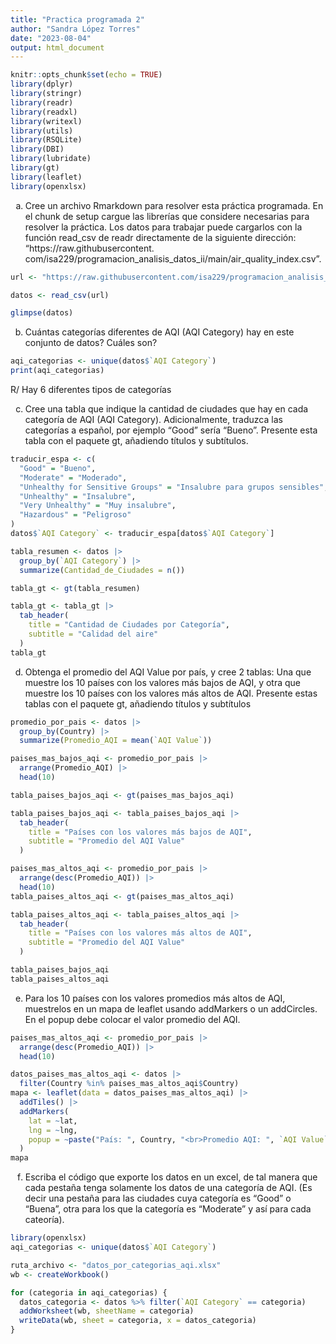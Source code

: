 ```yaml
---
title: "Practica programada 2"
author: "Sandra López Torres"
date: "2023-08-04"
output: html_document
---
```


```r
knitr::opts_chunk$set(echo = TRUE)
library(dplyr)
library(stringr)
library(readr)
library(readxl) 
library(writexl) 
library(utils)
library(RSQLite) 
library(DBI) 
library(lubridate)
library(gt)
library(leaflet)
library(openxlsx)
```


a. Cree un archivo Rmarkdown para resolver esta práctica programada. En el chunk de setup cargue las
librerías que considere necesarias para resolver la práctica. Los datos para trabajar puede cargarlos con
la función read_csv de readr directamente de la siguiente dirección: “https://raw.githubusercontent.
com/isa229/programacion_analisis_datos_ii/main/air_quality_index.csv”.

```r
url <- "https://raw.githubusercontent.com/isa229/programacion_analisis_datos_ii/main/air_quality_index.csv"

datos <- read_csv(url)

glimpse(datos)
```

b. Cuántas categorías diferentes de AQI (AQI Category) hay en este conjunto de datos? Cuáles son?

```r
aqi_categorias <- unique(datos$`AQI Category`)
print(aqi_categorias)
```
R/ Hay 6 diferentes tipos de categorías


c. Cree una tabla que indique la cantidad de ciudades que hay en cada categoría de AQI (AQI Category).
Adicionalmente, traduzca las categorías a español, por ejemplo “Good” sería “Bueno”. Presente esta
tabla con el paquete gt, añadiendo títulos y subtítulos.

```r
traducir_espa <- c(
  "Good" = "Bueno",
  "Moderate" = "Moderado",
  "Unhealthy for Sensitive Groups" = "Insalubre para grupos sensibles",
  "Unhealthy" = "Insalubre",
  "Very Unhealthy" = "Muy insalubre",
  "Hazardous" = "Peligroso"
)
datos$`AQI Category` <- traducir_espa[datos$`AQI Category`]

tabla_resumen <- datos |> 
  group_by(`AQI Category`) |> 
  summarize(Cantidad_de_Ciudades = n())

tabla_gt <- gt(tabla_resumen)

tabla_gt <- tabla_gt |> 
  tab_header(
    title = "Cantidad de Ciudades por Categoría",
    subtitle = "Calidad del aire"
  )
tabla_gt

```

d. Obtenga el promedio del AQI Value por país, y cree 2 tablas: Una que muestre los 10 países con los
valores más bajos de AQI, y otra que muestre los 10 países con los valores más altos de AQI. Presente
estas tablas con el paquete gt, añadiendo títulos y subtítulos

```r
promedio_por_pais <- datos |> 
  group_by(Country) |> 
  summarize(Promedio_AQI = mean(`AQI Value`))

paises_mas_bajos_aqi <- promedio_por_pais |> 
  arrange(Promedio_AQI) |> 
  head(10)

tabla_paises_bajos_aqi <- gt(paises_mas_bajos_aqi)

tabla_paises_bajos_aqi <- tabla_paises_bajos_aqi |> 
  tab_header(
    title = "Países con los valores más bajos de AQI",
    subtitle = "Promedio del AQI Value"
  )

paises_mas_altos_aqi <- promedio_por_pais |> 
  arrange(desc(Promedio_AQI)) |> 
  head(10)
tabla_paises_altos_aqi <- gt(paises_mas_altos_aqi)

tabla_paises_altos_aqi <- tabla_paises_altos_aqi |> 
  tab_header(
    title = "Países con los valores más altos de AQI",
    subtitle = "Promedio del AQI Value"
  )

tabla_paises_bajos_aqi
tabla_paises_altos_aqi

```

e. Para los 10 países con los valores promedios más altos de AQI, muestrelos en un mapa de leaflet usando
addMarkers o un addCircles. En el popup debe colocar el valor promedio del AQI.
```r
paises_mas_altos_aqi <- promedio_por_pais |> 
  arrange(desc(Promedio_AQI)) |> 
  head(10)

datos_paises_mas_altos_aqi <- datos |> 
  filter(Country %in% paises_mas_altos_aqi$Country)
mapa <- leaflet(data = datos_paises_mas_altos_aqi) |> 
  addTiles() |> 
  addMarkers(
    lat = ~lat,
    lng = ~lng,
    popup = ~paste("País: ", Country, "<br>Promedio AQI: ", `AQI Value`)
  )
mapa
```

f. Escriba el código que exporte los datos en un excel, de tal manera que cada pestaña tenga solamente los datos de una categoría de AQI. (Es decir una pestaña para las ciudades cuya categoría es “Good” o “Buena”, otra para los que la categoría es “Moderate” y así para cada cateoría).

```r
library(openxlsx)
aqi_categorias <- unique(datos$`AQI Category`)

ruta_archivo <- "datos_por_categorias_aqi.xlsx"
wb <- createWorkbook()

for (categoria in aqi_categorias) {
  datos_categoria <- datos %>% filter(`AQI Category` == categoria)
  addWorksheet(wb, sheetName = categoria)
  writeData(wb, sheet = categoria, x = datos_categoria)
}
```